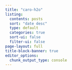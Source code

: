 ```yaml
---
title: "caro-h2o"
listing:
  contents: posts
  sort: "date desc"
  type: default
  categories: true
  sort-ui: false
  filter-ui: false
page-layout: full
title-block-banner: true
editor_options: 
  chunk_output_type: console
---
```


